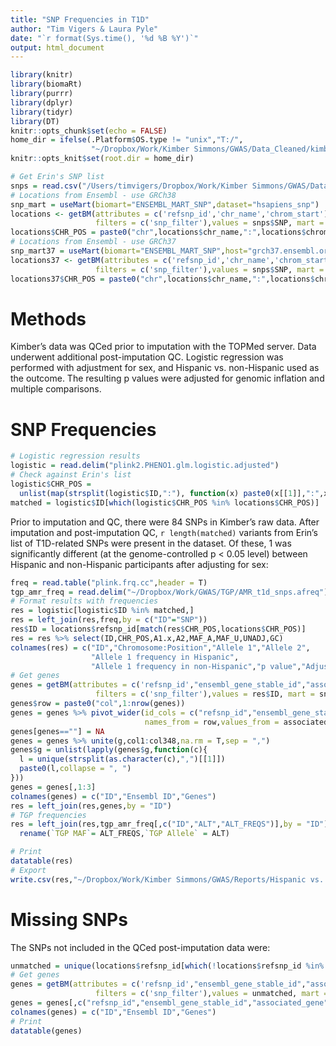 ```yaml
---
title: "SNP Frequencies in T1D"
author: "Tim Vigers & Laura Pyle"
date: "`r format(Sys.time(), '%d %B %Y')`"
output: html_document
---
```


```r
library(knitr)
library(biomaRt)
library(purrr)
library(dplyr)
library(tidyr)
library(DT)
knitr::opts_chunk$set(echo = FALSE)
home_dir = ifelse(.Platform$OS.type != "unix","T:/",
                  "~/Dropbox/Work/Kimber Simmons/GWAS/Data_Cleaned/kimber_only_analysis/imputed")
knitr::opts_knit$set(root.dir = home_dir)
```

```r
# Get Erin's SNP list
snps = read.csv("/Users/timvigers/Dropbox/Work/Kimber Simmons/GWAS/Data_Cleaned/Variants in any T1D GRS.csv")
# Locations from Ensembl - use GRCh38
snp_mart = useMart(biomart="ENSEMBL_MART_SNP",dataset="hsapiens_snp")
locations <- getBM(attributes = c('refsnp_id','chr_name','chrom_start'), 
                   filters = c('snp_filter'),values = snps$SNP, mart = snp_mart)
locations$CHR_POS = paste0("chr",locations$chr_name,":",locations$chrom_start)
# Locations from Ensembl - use GRCh37
snp_mart37 = useMart(biomart="ENSEMBL_MART_SNP",host="grch37.ensembl.org",dataset="hsapiens_snp")
locations37 <- getBM(attributes = c('refsnp_id','chr_name','chrom_start'), 
                   filters = c('snp_filter'),values = snps$SNP, mart = snp_mart)
locations37$CHR_POS = paste0("chr",locations$chr_name,":",locations$chrom_start)
```

# Methods

Kimber's data was QCed prior to imputation with the TOPMed server. Data underwent additional post-imputation QC. Logistic regression was performed with adjustment for sex, and Hispanic vs. non-Hispanic used as the outcome. The resulting p values were adjusted for genomic inflation and multiple comparisons. 

# SNP Frequencies 

```r
# Logistic regression results
logistic = read.delim("plink2.PHENO1.glm.logistic.adjusted")
# Check against Erin's list
logistic$CHR_POS = 
  unlist(map(strsplit(logistic$ID,":"), function(x) paste0(x[[1]],":",x[[2]])))
matched = logistic$ID[which(logistic$CHR_POS %in% locations$CHR_POS)]
```

Prior to imputation and QC, there were 84 SNPs in Kimber's raw data. After imputation and post-imputation QC, `r length(matched)` variants from Erin's list of T1D-related SNPs were present in the dataset. Of these, 1 was significantly different (at the genome-controlled p < 0.05 level) between Hispanic and non-Hispanic participants after adjusting for sex:

```r
freq = read.table("plink.frq.cc",header = T)
tgp_amr_freq = read.delim("~/Dropbox/Work/GWAS/TGP/AMR_t1d_snps.afreq")
# Format results with frequencies
res = logistic[logistic$ID %in% matched,]
res = left_join(res,freq,by = c("ID"="SNP"))
res$ID = locations$refsnp_id[match(res$CHR_POS,locations$CHR_POS)]
res = res %>% select(ID,CHR_POS,A1.x,A2,MAF_A,MAF_U,UNADJ,GC)
colnames(res) = c("ID","Chromosome:Position","Allele 1","Allele 2",
                  "Allele 1 frequency in Hispanic",
                  "Allele 1 frequency in non-Hispanic","p value","Adjusted p value")
# Get genes
genes = getBM(attributes = c('refsnp_id',"ensembl_gene_stable_id","associated_gene"), 
                   filters = c('snp_filter'),values = res$ID, mart = snp_mart)
genes$row = paste0("col",1:nrow(genes))
genes = genes %>% pivot_wider(id_cols = c("refsnp_id","ensembl_gene_stable_id"),
                              names_from = row,values_from = associated_gene)
genes[genes==""] = NA
genes = genes %>% unite(g,col1:col348,na.rm = T,sep = ",")
genes$g = unlist(lapply(genes$g,function(c){
  l = unique(strsplit(as.character(c),",")[[1]])
  paste0(l,collapse = ", ")
}))
genes = genes[,1:3]
colnames(genes) = c("ID","Ensembl ID","Genes")
res = left_join(res,genes,by = "ID")
# TGP frequencies
res = left_join(res,tgp_amr_freq[,c("ID","ALT","ALT_FREQS")],by = "ID") %>%
  rename(`TGP MAF`= ALT_FREQS,`TGP Allele` = ALT)

# Print
datatable(res)
# Export
write.csv(res,"~/Dropbox/Work/Kimber Simmons/GWAS/Reports/Hispanic vs. non-Hispanic Results.csv",row.names = F)
```

# Missing SNPs

The SNPs not included in the QCed post-imputation data were:

```r
unmatched = unique(locations$refsnp_id[which(!locations$refsnp_id %in% res$ID)])
# Get genes
genes = getBM(attributes = c('refsnp_id',"ensembl_gene_stable_id","associated_gene"), 
                   filters = c('snp_filter'),values = unmatched, mart = snp_mart)
genes = genes[,c("refsnp_id","ensembl_gene_stable_id","associated_gene")]
colnames(genes) = c("ID","Ensembl ID","Genes")
# Print
datatable(genes)
```